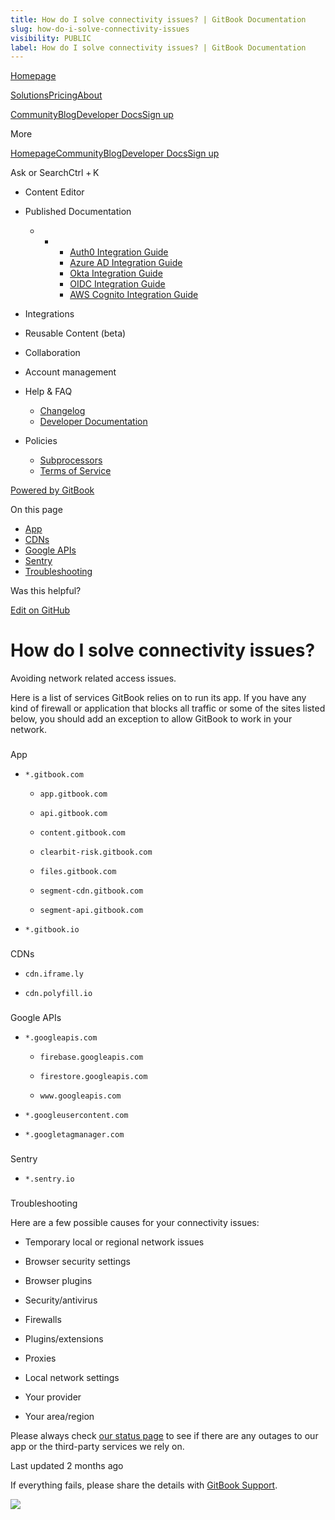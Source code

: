 ```yaml
---
title: How do I solve connectivity issues? | GitBook Documentation
slug: how-do-i-solve-connectivity-issues
visibility: PUBLIC
label: How do I solve connectivity issues? | GitBook Documentation
---
```

[Homepage](https://www.gitbook.com/)

[Solutions](https://www.gitbook.com/solutions/public-docs)[Pricing](https://www.gitbook.com/pricing)[About](https://www.gitbook.com/about)

[Community](https://github.com/GitbookIO/community)[Blog](https://www.gitbook.com/blog)[Developer Docs](https://developer.gitbook.com/)[Sign up](https://gitbook.com/join)

More

[Homepage](https://www.gitbook.com/)[Community](https://github.com/GitbookIO/community)[Blog](https://www.gitbook.com/blog)[Developer Docs](https://developer.gitbook.com/)[Sign up](https://gitbook.com/join)

Ask or SearchCtrl + K

*   Content Editor
    
*   Published Documentation
    
    *   *   *   [Auth0 Integration Guide](https://developer.gitbook.com/visitor-authentication/guides/integrations/how-to-use-auth0-integration-for-visitor-authentication)
            *   [Azure AD Integration Guide](https://developer.gitbook.com/visitor-authentication/guides/integrations/how-to-use-azure-ad-integration-for-visitor-authentication)
            *   [Okta Integration Guide](https://developer.gitbook.com/visitor-authentication/guides/integrations/how-to-use-okta-integration-for-visitor-authentication)
            *   [OIDC Integration Guide](https://developer.gitbook.com/visitor-authentication/guides/integrations/how-to-use-the-oidc-integration-for-visitor-authentication)
            *   [AWS Cognito Integration Guide](https://developer.gitbook.com/visitor-authentication/guides/integrations/how-to-use-the-aws-cognito-integration-for-visitor-authentication)
            
        
    
*   Integrations
    
*   Reusable Content (beta)
    
*   Collaboration
    
*   Account management
    
*   Help & FAQ
    
    *   [Changelog](https://changelog.gitbook.com/)
    *   [Developer Documentation](https://developer.gitbook.com/)
*   Policies
    
    *   [Subprocessors](https://policies.gitbook.com/security/subprocessors)
    *   [Terms of Service](https://policies.gitbook.com/terms)

[Powered by GitBook](https://www.gitbook.com/?utm_source=content&utm_medium=trademark&utm_campaign=NkEGS7hzeqa35sMXQZ4X)

On this page

*   [App](#app)
*   [CDNs](#cdns)
*   [Google APIs](#google-apis)
*   [Sentry](#sentry)
*   [Troubleshooting](#troubleshooting)

Was this helpful?

[Edit on GitHub](https://github.com/GitbookIO/public-docs/blob/main/help-and-faq/faq/how-do-i-solve-connectivity-issues.md)

How do I solve connectivity issues?
===================================

Avoiding network related access issues.

Here is a list of services GitBook relies on to run its app. If you have any kind of firewall or application that blocks all traffic or some of the sites listed below, you should add an exception to allow GitBook to work in your network.

### 

[](#app)

App

*   `*.gitbook.com`
    
    *   `app.gitbook.com`
        
    *   `api.gitbook.com`
        
    *   `content.gitbook.com`
        
    *   `clearbit-risk.gitbook.com`
        
    *   `files.gitbook.com`
        
    *   `segment-cdn.gitbook.com`
        
    *   `segment-api.gitbook.com`
        
    
*   `*.gitbook.io`
    

### 

[](#cdns)

CDNs

*   `cdn.iframe.ly`
    
*   `cdn.polyfill.io`
    

### 

[](#google-apis)

Google APIs

*   `*.googleapis.com`
    
    *   `firebase.googleapis.com`
        
    *   `firestore.googleapis.com`
        
    *   `www.googleapis.com`
        
    
*   `*.googleusercontent.com`
    
*   `*.googletagmanager.com`
    

### 

[](#sentry)

Sentry

*   `*.sentry.io`
    

### 

[](#troubleshooting)

Troubleshooting

Here are a few possible causes for your connectivity issues:

*   Temporary local or regional network issues
    
*   Browser security settings
    
*   Browser plugins
    
*   Security/antivirus
    
*   Firewalls
    
*   Plugins/extensions
    
*   Proxies
    
*   Local network settings
    
*   Your provider
    
*   Your area/region
    

Please always check [our status page](https://www.gitbookstatus.com/) to see if there are any outages to our app or the third-party services we rely on.

Last updated 2 months ago

If everything fails, please share the details with [GitBook Support](mailto:support@gitbook.com).

![](https://docs.gitbook.com/~gitbook/image?url=https%3A%2F%2F1050631731-files.gitbook.io%2F%7E%2Ffiles%2Fv0%2Fb%2Fgitbook-x-prod.appspot.com%2Fo%2Fspaces%252FNkEGS7hzeqa35sMXQZ4X%252Fuploads%252Fgit-blob-c97df386f89f7d67b82871850defa37fdf3c67ee%252Fgitbook-support.png%3Falt%3Dmedia&width=40&dpr=4&quality=100&sign=4186ec16&sv=1)
